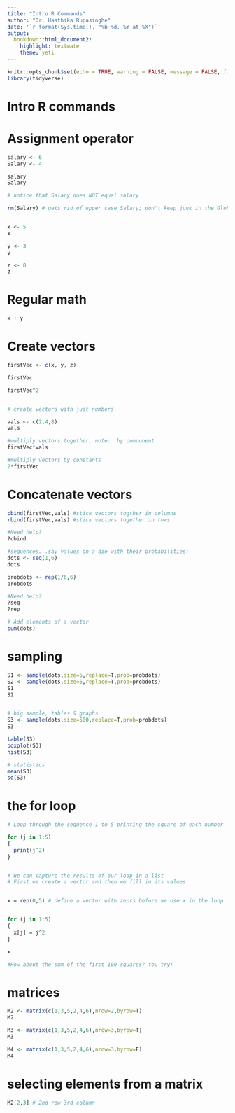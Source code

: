 ```yaml
---
title: "Intro R Commands"
author: "Dr. Hasthika Rupasinghe"
date: '`r format(Sys.time(), "%b %d, %Y at %X")`'
output:
  bookdown::html_document2:
    highlight: textmate
    theme: yeti
---
```



```r
knitr::opts_chunk$set(echo = TRUE, warning = FALSE, message = FALSE, fig.align = "center", comment = NA)
library(tidyverse)
```

# Intro R commands {-}

# Assignment operator

```r
salary <- 6
Salary <- 4

salary
Salary

# notice that Salary does NOT equal salary

rm(Salary) # gets rid of upper case Salary; don't keep junk in the Global Environment!


x <- 5
x

y <- 3
y

z <- 8
z

```


# Regular math

```r
x + y
```


# Create vectors

```r
firstVec <- c(x, y, z)

firstVec

firstVec^2


# create vectors with just numbers

vals <- c(2,4,8)
vals

#multiply vectors together, note:  by component
firstVec*vals

#multiply vectors by constants
2*firstVec
```


# Concatenate vectors

```r

cbind(firstVec,vals) #stick vectors togther in columns
rbind(firstVec,vals) #stick vectors together in rows

#Need help?
?cbind

#sequences...say values on a die with their probabilities:
dots <- seq(1,6)
dots

probdots <- rep(1/6,6)
probdots

#Need help?
?seq
?rep

# Add elements of a vector
sum(dots)


```


# sampling 

```r

S1 <- sample(dots,size=5,replace=T,prob=probdots)
S2 <- sample(dots,size=5,replace=T,prob=probdots)
S1
S2


# big sample, tables & graphs
S3 <- sample(dots,size=500,replace=T,prob=probdots)
S3 

table(S3)
boxplot(S3)
hist(S3)

# statistics
mean(S3)
sd(S3)
```


# the for loop

```r
# Loop through the sequence 1 to 5 printing the square of each number

for (j in 1:5)
{
  print(j^2)
}


# We can capture the results of our loop in a list
# First we create a vector and then we fill in its values


x = rep(0,5) # define a vector with zeors before we use x in the loop


for (j in 1:5)
{
  x[j] = j^2
}

x

#How about the sum of the first 100 squares? You try!


```




# matrices

```r


M2 <- matrix(c(1,3,5,2,4,6),nrow=2,byrow=T)
M2

M3 <- matrix(c(1,3,5,2,4,6),nrow=3,byrow=T)
M3

M4 <- matrix(c(1,3,5,2,4,6),nrow=3,byrow=F)
M4


```

# selecting elements from a matrix

```r
M2[2,3] # 2nd row 3rd column 
```


